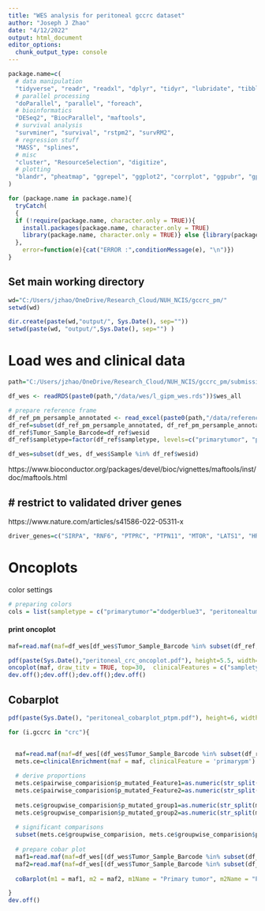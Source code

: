 ---
title: "WES analysis for peritoneal gccrc dataset"
author: "Joseph J Zhao"
date: "4/12/2022"
output: html_document
editor_options: 
  chunk_output_type: console
---

```{r setup, include=FALSE}
package.name=c(
  # data manipulation
  "tidyverse", "readr", "readxl", "dplyr", "tidyr", "lubridate", "tibble", "plyr", "stringr", "stringi", "gtools",
  # parallel processing
  "doParallel", "parallel", "foreach",
  # bioinformatics
  "DESeq2", "BiocParallel", "maftools",
  # survival analysis
  "survminer", "survival", "rstpm2", "survRM2",
  # regression stuff
  "MASS", "splines", 
  # misc
  "cluster", "ResourceSelection", "digitize",
  # plotting
  "blandr", "pheatmap", "ggrepel", "ggplot2", "corrplot", "ggpubr", "gplots", "grid"
)

for (package.name in package.name){
  tryCatch(
  {
  if (!require(package.name, character.only = TRUE)){ 
    install.packages(package.name, character.only = TRUE) 
    library(package.name, character.only = TRUE)} else {library(package.name, character.only = TRUE)}
  }, 
    error=function(e){cat("ERROR :",conditionMessage(e), "\n")})
}

```

## Set main working directory

```{r working directory}
wd="C:/Users/jzhao/OneDrive/Research_Cloud/NUH_NCIS/gccrc_pm/"
setwd(wd)

dir.create(paste(wd,"output/", Sys.Date(), sep=""))
setwd(paste(wd, "output/",Sys.Date(), sep="") )

```

# Load wes and clinical data

```{r}

path="C:/Users/jzhao/OneDrive/Research_Cloud/NUH_NCIS/gccrc_pm/submissions/substudies/crcpm/submissions/ccr/r1/workings"

df_wes <- readRDS(paste0(path,"/data/wes/l_gipm_wes.rds"))$wes_all

# prepare reference frame
df_ref_pm_persample_annotated <- read_excel(paste0(path,"/data/reference/df_ref_pm_persample_annotated_crc.xlsx"))
df_ref=subset(df_ref_pm_persample_annotated, df_ref_pm_persample_annotated$wes==1 & df_ref_pm_persample_annotated$tumornormal=="tumor")
df_ref$Tumor_Sample_Barcode=df_ref$wesid
df_ref$sampletype=factor(df_ref$sampletype, levels=c("primarytumor", "peritonealtumor"))

df_wes=subset(df_wes, df_wes$Sample %in% df_ref$wesid)

```


https://www.bioconductor.org/packages/devel/bioc/vignettes/maftools/inst/doc/maftools.html

## # restrict to validated driver genes
https://www.nature.com/articles/s41586-022-05311-x

```{r}

driver_genes=c("SIRPA", "RNF6", "PTPRC", "PTPN11", "MTOR", "LATS1", "HRAS", "SMAD3", "PPP2R1A", "MAP2K4", "FLCN", "ERBB3", "EPHA3", "EGFR", "TGIF1", "TBX3", "PTEN", "NIN", "NF1", "MYH9", "MAP3K1", "DUSP16", "DICER1", "CTNNB1", "CCDC6", "BRCA2", "USP6", "PCBP1", "NBEA", "BCORL1", "BCOR", "AMER1", "TCF7L2", "SMAD4", "GRIN2A", "EP300", "BRAF", "BCL9", "WNK2", "TGFBR2", "NCOR2", "HSPG2", "GNAS", "ERBB2", "CARD11", "BIRC6", "ARID1A", "RNF43", "FBXW7", "ATM", "ARID1B", "BCL9L", "FAT3", "ACVR2A", "SOX9", "PIK3CA", "FAT4", "KRAS", "TP53", "APC", "PMS2", "MLH1", "MLH3", "POLE", "MSH2", "MSH6", "MSH3")

```

# Oncoplots

color settings
```{r fig.height=15, fig.width=17}

# preparing colors
cols = list(sampletype = c("primarytumor"="dodgerblue3", "peritonealtumor"="firebrick3"))

```

#### print oncoplot

```{r}

maf=read.maf(maf=df_wes[df_wes$Tumor_Sample_Barcode %in% subset(df_ref, df_ref$gccrc=="crc")$Tumor_Sample_Barcode, ], clinicalData=df_ref)

pdf(paste(Sys.Date(),"peritoneal_crc_oncoplot.pdf"), height=5.5, width=9)
oncoplot(maf, draw_titv = TRUE, top=30,  clinicalFeatures = c("sampletype"), annotationColor = cols, sortByAnnotation=T, gene_mar=10, genes=maf@gene.summary$Hugo_Symbol[maf@gene.summary$Hugo_Symbol %in% driver_genes][1:20])
dev.off();dev.off();dev.off();dev.off()

```

## Cobarplot

```{r}

pdf(paste(Sys.Date(), "peritoneal_cobarplot_ptpm.pdf"), height=6, width=5)

for (i.gccrc in "crc"){
  

  maf=read.maf(maf=df_wes[(df_wes$Tumor_Sample_Barcode %in% subset(df_ref, grepl(i.gccrc, df_ref$gccrc))$Tumor_Sample_Barcode),], clinicalData=df_ref)
  mets.ce=clinicalEnrichment(maf = maf, clinicalFeature = 'primarypm')
  
  # derive proportions
  mets.ce$pairwise_comparision$p_mutated_Feature1=as.numeric(str_split(mets.ce$pairwise_comparision$n_mutated_Feature1, " of ", simplify=T)[,1])/as.numeric(str_split(mets.ce$pairwise_comparision$n_mutated_Feature1, " of ", simplify=T)[,2])
  mets.ce$pairwise_comparision$p_mutated_Feature2=as.numeric(str_split(mets.ce$pairwise_comparision$n_mutated_Feature2, " of ", simplify=T)[,1])/as.numeric(str_split(mets.ce$pairwise_comparision$n_mutated_Feature2, " of ", simplify=T)[,2])
  
  mets.ce$groupwise_comparision$p_mutated_group1=as.numeric(str_split(mets.ce$groupwise_comparision$n_mutated_group1, " of ", simplify=T)[,1])/as.numeric(str_split(mets.ce$groupwise_comparision$n_mutated_group1, " of ", simplify=T)[,2])
  mets.ce$groupwise_comparision$p_mutated_group2=as.numeric(str_split(mets.ce$groupwise_comparision$n_mutated_group2, " of ", simplify=T)[,1])/as.numeric(str_split(mets.ce$groupwise_comparision$n_mutated_group2, " of ", simplify=T)[,2])
  
  # significant comparisons
  subset(mets.ce$groupwise_comparision, mets.ce$groupwise_comparision$p_value<0.05 & mets.ce$groupwise_comparision$Hugo_Symbol %in% driver_genes)
  
  # prepare cobar plot
  maf1=read.maf(maf=df_wes[(df_wes$Tumor_Sample_Barcode %in% subset(df_ref, grepl(i.gccrc, df_ref$gccrc) & df_ref$primarypm=="primary")$Tumor_Sample_Barcode),], clinicalData=df_ref)
  maf2=read.maf(maf=df_wes[(df_wes$Tumor_Sample_Barcode %in% subset(df_ref, grepl(i.gccrc, df_ref$gccrc) & df_ref$primarypm=="peritoneal")$Tumor_Sample_Barcode),], clinicalData=df_ref)
  
  coBarplot(m1 = maf1, m2 = maf2, m1Name = "Primary tumor", m2Name = "Peritoneal tumor", orderBy="m2", pctSize=1.2, genes=rev(driver_genes[driver_genes %in% unique(df_wes$Hugo_Symbol)])[1:20], geneMar =5, normalize = T, yLims = c(-50:50), showPct = T, axisSize = 1.2)

}
dev.off()

```

